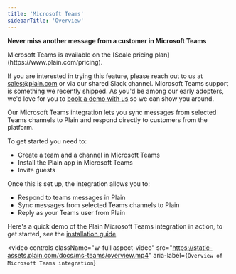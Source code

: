 ```yaml
---
title: 'Microsoft Teams'
sidebarTitle: 'Overview'
---
```


**Never miss another message from a customer in Microsoft Teams**

<Info>
Microsoft Teams is available on the [Scale pricing plan](https://www.plain.com/pricing). 

If you are interested in trying this feature, please reach out to us at sales@plain.com or via our shared Slack channel.
</Info>
<Note>
  Microsoft Teams support is something we recently shipped. As you'd be among our early adopters, we'd love for you to [book a demo with us](https://38j36lhg2hq.typeform.com/to/zRvsFJPO?typeform-source=www.plain.com) so we can show you around.
</Note>

Our Microsoft Teams integration lets you sync messages from selected Teams channels to Plain and respond directly to customers from the platform.

To get started you need to:

- Create a team and a channel in Microsoft Teams
- Install the Plain app in Microsoft Teams
- Invite guests

Once this is set up, the integration allows you to:

- Respond to teams messages in Plain
- Sync messages from selected Teams channels to Plain
- Reply as your Teams user from Plain

Here's a quick demo of the Plain Microsoft Teams integration in action, to get started, see the [installation guide](./microsoft-teams/installation).

<video
  controls
  className="w-full aspect-video"
  src="https://static-assets.plain.com/docs/ms-teams/overview.mp4"
  aria-label={`Overview of Microsoft Teams integration`}
></video>
